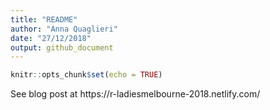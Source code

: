 ```yaml
---
title: "README"
author: "Anna Quaglieri"
date: "27/12/2018"
output: github_document
---
```


```r
knitr::opts_chunk$set(echo = TRUE)
```

See blog post at https://r-ladiesmelbourne-2018.netlify.com/